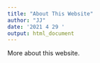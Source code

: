 ```yaml
---
title: "About This Website"
author: "JJ"
date: '2021 4 29 '
output: html_document
---
```


More about this website.